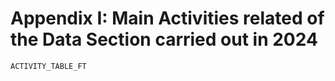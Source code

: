# Appendix I: Main Activities related of the Data Section carried out in 2024 {#AppDataSectionActivities}

```r
ACTIVITY_TABLE_FT
```

